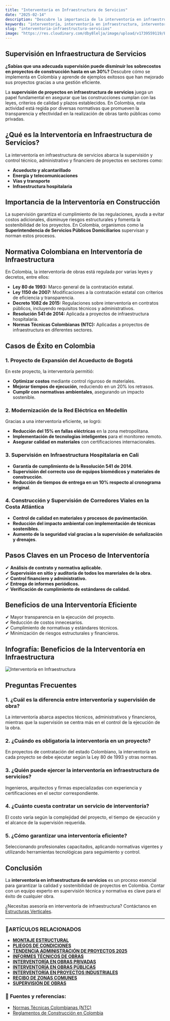 ```yaml
---
title: "Interventoría en Infraestructura de Servicios"
date: "2025-02-14"
description: "Descubre la importancia de la interventoría en infraestructura de servicios, su normativa en Colombia y casos de éxito."
keywords: "interventoría, interventoría en infraestructura, interventoría de construccion, interventoria de obras civiles, interventoria de proyectos, interventoria de obras, Intervesupervisión de obras, control de calidad en construcción, interventoría de obras en Colombia, normativa de interventoría, interventoría de acueducto, interventoría eléctrica, interventoría hospitalaria, interventoría en transporte, interventoría de telecomunicaciones, interventoría de proyectos en Bogotá, Girardo e Ibague, interventoría en Medellín"
slug: "interventoria-infraestructura-servicios"
image: "https://res.cloudinary.com/dby8lelja/image/upload/v1739559119/Estructuras%20Verticales%20e%20Ingenieros%20SAS/Imagenes%20Blog/Interventor%C3%ADa_en_Infraestructura_de_Servicios_tobuif.webp"
---
```


## Supervisión en Infraestructura de Servicios
**¿Sabías que una adecuada supervisión puede disminuir los sobrecostos en proyectos de construcción hasta en un 30%?** Descubre cómo se implementa en Colombia y aprende de ejemplos exitosos que han mejorado sus proyectos gracias a una gestión eficiente.

La **supervisión de proyectos en infraestructura de servicios** juega un papel fundamental en asegurar que las construcciones cumplan con las leyes, criterios de calidad y plazos establecidos. En Colombia, esta actividad está regida por diversas normativas que promueven la transparencia y efectividad en la realización de obras tanto públicas como privadas.

## ¿Qué es la Interventoría en Infraestructura de Servicios?

La interventoría en infraestructura de servicios abarca la supervisión y control técnico, administrativo y financiero de proyectos en sectores como:

- **Acueducto y alcantarillado**
- **Energía y telecomunicaciones**
- **Vías y transporte**
- **Infraestructura hospitalaria**

## Importancia de la Interventoría en Construcción

La supervisión garantiza el cumplimiento de las regulaciones, ayuda a evitar costos adicionales, disminuye riesgos estructurales y fomenta la sostenibilidad de los proyectos. En Colombia, organismos como la **Superintendencia de Servicios Públicos Domiciliarios** supervisan y norman estos procesos.

## Normativa Colombiana en Interventoría de Infraestructura

En Colombia, la interventoría de obras está regulada por varias leyes y decretos, entre ellos:

- **Ley 80 de 1993:** Marco general de la contratación estatal.
- **Ley 1150 de 2007:** Modificaciones a la contratación estatal con criterios de eficiencia y transparencia.
- **Decreto 1082 de 2015:** Regulaciones sobre interventoría en contratos públicos, incluyendo requisitos técnicos y administrativos.
- **Resolución 541 de 2014:** Aplicada a proyectos de infraestructura hospitalaria.
- **Normas Técnicas Colombianas (NTC):** Aplicadas a proyectos de infraestructura en diferentes sectores.


## Casos de Éxito en Colombia

### **1. Proyecto de Expansión del Acueducto de Bogotá**

En este proyecto, la interventoría permitió: 

- **Optimizar costos** mediante control riguroso de materiales.
- **Mejorar tiempos de ejecución**, reduciendo en un 20% los retrasos.
- **Cumplir con normativas ambientales**, asegurando un impacto sostenible.

### **2. Modernización de la Red Eléctrica en Medellín**

Gracias a una interventoría eficiente, se logró:
- **Reducción del 15% en fallas eléctricas** en la zona metropolitana.
- **Implementación de tecnologías inteligentes** para el monitoreo remoto.
- **Asegurar calidad en materiales** con certificaciones internacionales.

### **3. Supervisión en Infraestructura Hospitalaria en Cali**

- **Garantía de cumplimiento de la Resolución 541 de 2014**.
- **Supervisión del correcto uso de equipos biomédicos y materiales de construcción**.
- **Reducción de tiempos de entrega en un 10% respecto al cronograma original**.

### **4. Construcción y Supervisión de Corredores Viales en la Costa Atlántica**

- **Control de calidad en materiales y procesos de pavimentación**.
- **Reducción del impacto ambiental con implementación de técnicas sostenibles**.
- **Aumento de la seguridad vial gracias a la supervisión de señalización y drenajes**.



## Pasos Claves en un Proceso de Interventoría

✔ **Análisis de contrato y normativa aplicable.**  
✔ **Supervisión en sitio y auditoría de todos los mareriales de la obra.**  
✔ **Control financiero y administrativo.**  
✔ **Entrega de informes periódicos.**  
✔ **Verificación de cumplimiento de estándares de calidad.**

## Beneficios de una Interventoría Eficiente

✔ Mayor transparencia en la ejecución del proyecto.  
✔ Reducción de costos innecesarios.  
✔ Cumplimiento de normativas y estándares técnicos.  
✔ Minimización de riesgos estructurales y financieros.

## Infografía: Beneficios de la Interventoría en Infraestructura

![Interventoría en Infraestructura](https://res.cloudinary.com/dby8lelja/image/upload/v1739560107/Estructuras%20Verticales%20e%20Ingenieros%20SAS/Imagenes%20Blog/interventoria_en_infraestructura_de_servicios_infog_hlm0rh.webp)

## Preguntas Frecuentes

### 1. ¿Cuál es la diferencia entre interventoría y supervisión de obra?
La interventoría abarca aspectos técnicos, administrativos y financieros, mientras que la supervisión se centra más en el control de la ejecución de la obra.

### 2. ¿Cuándo es obligatoria la interventoría en un proyecto?
En proyectos de contratación del estado Colombiano, la interventoría en cada proyecto se debe ejecutar según la Ley 80 de 1993 y otras normas.

### 3. ¿Quién puede ejercer la interventoría en infraestructura de servicios?
Ingenieros, arquitectos y firmas especializadas con experiencia y certificaciones en el sector correspondiente.

### 4. ¿Cuánto cuesta contratar un servicio de interventoría?
El costo varía según la complejidad del proyecto, el tiempo de ejecución y el alcance de la supervisión requerida.

### 5. ¿Cómo garantizar una interventoría eficiente?
Seleccionando profesionales capacitados, aplicando normativas vigentes y utilizando herramientas tecnológicas para seguimiento y control.

## Conclusión

La **interventoría en infraestructura de servicios** es un proceso esencial para garantizar la calidad y sostenibilidad de proyectos en Colombia. Contar con un equipo experto en supervisión técnica y normativa es clave para el éxito de cualquier obra.

¿Necesitas asesoría en interventoría de infraestructura? Contáctanos en [Estructuras Verticales](https://www.estructurasverticales.com/).

---

### 📌ARTÍCULOS RELACIONADOS

- **[MONTAJE ESTRUCTURAL](https://www.estructurasverticales.com/blog/montaje-estructural-construccion)**  
- **[PLIEGOS DE CONDICIONES](https://www.estructurasverticales.com/blog/elaboracion-pliegos-condiciones)**  
- **[TENDENCIA ADMINISTRACIÓN DE PROYECTOS 2025](https://www.estructurasverticales.com/blog/administracion-proyectos-construccion)**  
- **[INFORMES TÉCNICOS DE OBRAS](https://www.estructurasverticales.com/blog/informes-tecnicos-obras)**   
- **[INTERVENTORÍA EN OBRAS PRIVADAS](https://www.estructurasverticales.com/blog/interventoria-obras-privadas)**  
- **[INTERVENTORÍA EN OBRAS PÚBLICAS](https://www.estructurasverticales.com/blog/interventoria-obras-publicas)**  
- **[INTERVENTORÍA EN PROYECTOS INDUSTRIALES](https://www.estructurasverticales.com/blog/interventoria-proyectos-industriales)**  
- **[RECIBO DE ZONAS COMUNES](https://www.estructurasverticales.com/blog/recibo-zonas-comunes-ph)**  
- **[SUPERVISIÓN DE OBRAS](https://www.estructurasverticales.com/blog/supervision-obras-construccion)**  


### 🔗 **Fuentes y referencias:**
- [Normas Técnicas Colombianas (NTC)](https://www.icontec.org/)
- [Reglamentos de Construcción en Colombia](https://www.minvivienda.gov.co/)